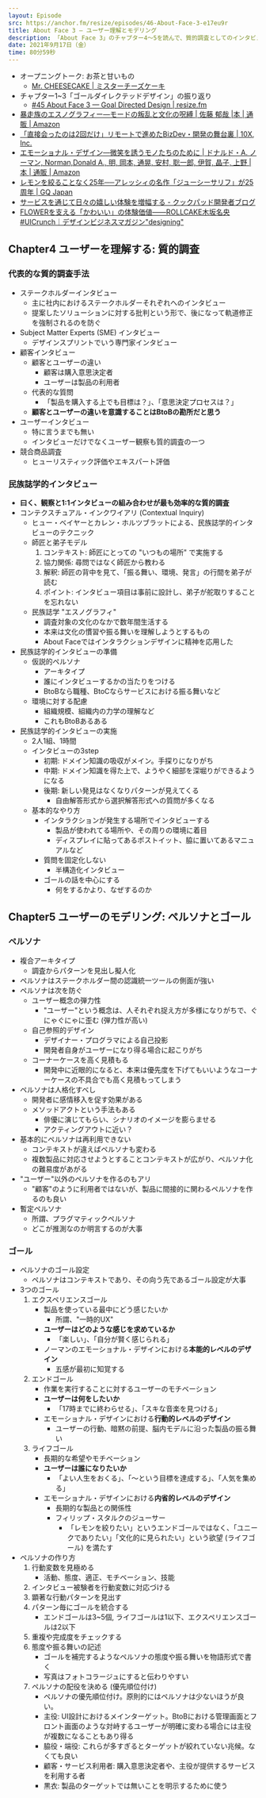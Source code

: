 ```yaml
---
layout: Episode
src: https://anchor.fm/resize/episodes/46-About-Face-3-e17eu9r
title: About Face 3 — ユーザー理解とモデリング
description: 「About Face 3」のチャプター4〜5を読んで、質的調査としてのインタビューや、ペルソナとゴール設定など、ユーザー理解とモデリング手法について話しました。
date: 2021年9月17日（金）
time: 80分59秒
---
```


- オープニングトーク: お茶と甘いもの
    - [Mr. CHEESECAKE | ミスターチーズケーキ](https://mr-cheesecake.com/)
- チャプター1~3「ゴールダイレクテッドデザイン」の振り返り
    - [#45 About Face 3 — Goal Directed Design | resize.fm](https://resize.fm/ep/45-about-face-3-goal-directed-design)
- [暴走族のエスノグラフィー―モードの叛乱と文化の呪縛 | 佐藤 郁哉 |本 | 通販 | Amazon](https://www.amazon.co.jp//dp/478850197X)
- [「直接会ったのは2回だけ」リモートで進めたBizDev・開発の舞台裏 | 10X, Inc.](https://10x.co.jp/articles/posts/?id=2020-12-02)
- [エモーショナル・デザイン―微笑を誘うモノたちのために | ドナルド・A. ノーマン, Norman,Donald A., 明, 岡本, 通晃, 安村, 聡一郎, 伊賀, 晶子, 上野 |本 | 通販 | Amazon](https://www.amazon.co.jp/dp/4788509210)
- [レモンを絞ることなく25年──アレッシィの名作「ジューシーサリフ」が25周年 | GQ Japan](https://www.gqjapan.jp/life/interior/20150529/alessi-lemon-juicy-surf)
- [サービスを通じて日々の嬉しい体験を増幅する - クックパッド開発者ブログ](https://techlife.cookpad.com/entry/2015/06/01/135804)
- [FLOWERを支える「かわいい」の体験価値——ROLLCAKE木坂名央 #UICrunch｜デザインビジネスマガジン"designing"](https://note.designing.jp/n/n0775bb3fd9bb)

## Chapter4 ユーザーを理解する: 質的調査

### 代表的な質的調査手法

- ステークホルダーインタビュー
    - 主に社内におけるステークホルダーそれぞれへのインタビュー
    - 提案したソリューションに対する批判という形で、後になって軌道修正を強制されるのを防ぐ
- Subject Matter Experts (SME) インタビュー
    - デザインスプリントでいう専門家インタビュー
- 顧客インタビュー
    - 顧客とユーザーの違い
        - 顧客は購入意思決定者
        - ユーザーは製品の利用者
    - 代表的な質問
        - 「製品を購入する上でも目標は？」、「意思決定プロセスは？」
    - **顧客とユーザーの違いを意識することはBtoBの勘所だと思う**
- ユーザーインタビュー
    - 特に言うまでも無い
    - インタビューだけでなくユーザー観察も質的調査の一つ
- 競合商品調査
    - ヒューリスティック評価やエキスパート評価

### 民族誌学的インタビュー

- **曰く、観察と1:1インタビューの組み合わせが最も効率的な質的調査**
- コンテクスチュアル・インクワイアリ (Contextual Inquiry)
    - ヒュー・ベイヤーとカレン・ホルツブラットによる、民族誌学的インタビューのテクニック
    - 師匠と弟子モデル
        1. コンテキスト: 師匠にとっての "いつもの場所" で実施する
        2. 協力関係: 尋問ではなく師匠から教わる
        3. 解釈: 師匠の背中を見て、「振る舞い、環境、発言」の行間を弟子が読む
        4. ポイント:  インタビュー項目は事前に設計し、弟子が舵取りすることを忘れない
    - 民族誌学 "エスノグラフィ"
        - 調査対象の文化のなかで数年間生活する
        - 本来は文化の慣習や振る舞いを理解しようとするもの
        - About Faceではインタラクションデザインに精神を応用した
- 民族誌学的インタビューの準備
    - 仮説的ペルソナ
        - アーキタイプ
        - 誰にインタビューするかの当たりをつける
        - BtoBなら職種、BtoCならサービスにおける振る舞いなど
    - 環境に対する配慮
        - 組織規模、組織内の力学の理解など
        - これもBtoBあるある
- 民族誌学的インタビューの実施
    - 2人1組、1時間
    - インタビューの3step
        - 初期: ドメイン知識の吸収がメイン。手探りになりがち
        - 中期: ドメイン知識を得た上で、ようやく細部を深堀りができるようになる
        - 後期: 新しい発見はなくなりパターンが見えてくる
            - 自由解答形式から選択解答形式への質問が多くなる
    - 基本的なやり方
        - インタラクションが発生する場所でインタビューする
            - 製品が使われてる場所や、その周りの環境に着目
            - ディスプレイに貼ってあるポストイット、脇に置いてあるマニュアルなど
        - 質問を固定化しない
            - 半構造化インタビュー
        - ゴールの話を中心にする
            - 何をするかより、なぜするのか

## Chapter5 ユーザーのモデリング: ペルソナとゴール

### ペルソナ

- 複合アーキタイプ
    - 調査からパターンを見出し擬人化
- ペルソナはステークホルダー間の認識統一ツールの側面が強い
- ペルソナは次を防ぐ
    - ユーザー概念の弾力性
        - "ユーザー"という概念は、人それぞれ捉え方が多様になりがちで、ぐにゃぐにゃに歪む (弾力性が高い)
    - 自己参照的デザイン
        - デザイナー・プログラマによる自己投影
        - 開発者自身がユーザーになり得る場合に起こりがち
    - コーナーケースを高く見積もる
        - 開発中に近眼的になると、本来は優先度を下げてもいいようなコーナーケースの不具合でも高く見積もってしまう
- ペルソナは人格化すべし
    - 開発者に感情移入を促す効果がある
    - メソッドアクトという手法もある
        - 俳優に演じてもらい、シナリオのイメージを膨らませる
        - アクティングアウトに近い？
- 基本的にペルソナは再利用できない
    - コンテキストが違えばペルソナも変わる
    - 複数製品に対応させようとすることコンテキストが広がり、ペルソナ化の難易度があがる
- "ユーザー"以外のペルソナを作るのもアリ
    - "顧客"のように利用者ではないが、製品に間接的に関わるペルソナを作るのも良い
- 暫定ペルソナ
    - 所謂、プラグマティックペルソナ
    - どこが推測なのか明言するのが大事

### ゴール

- ペルソナのゴール設定
    - ペルソナはコンテキストであり、その向う先であるゴール設定が大事
- 3つのゴール
    1. エクスペリエンスゴール
        - 製品を使っている最中にどう感じたいか
            - 所謂、"一時的UX"
        - **ユーザーはどのような感じを求めているか**
            - 「楽しい」、「自分が賢く感じられる」
        - ノーマンのエモーショナル・デザインにおける**本能的レベルのデザイン**
            - 五感が最初に知覚する
    2. エンドゴール
        - 作業を実行することに対するユーザーのモチベーション
        - **ユーザーは何をしたいか**
            - 「17時までに終わらせる」、「スキな音楽を見つける」
        - エモーショナル・デザインにおける**行動的レベルのデザイン**
            - ユーザーの行動、暗黙の前提、脳内モデルに沿った製品の振る舞い
    3. ライフゴール
        - 長期的な希望やモチベーション
        - **ユーザーは誰になりたいか**
            - 「よい人生をおくる」、「〜という目標を達成する」、「人気を集める」
        - エモーショナル・デザインにおける**内省的レベルのデザイン**
            - 長期的な製品との関係性
            - フィリップ・スタルクのジューサー
                - 「レモンを絞りたい」というエンドゴールではなく、「ユニークでありたい」「文化的に見られたい」という欲望 (ライフゴール) を満たす
- ペルソナの作り方
    1. 行動変数を見極める
        - 活動、態度、適正、モチベーション、技能
    2. インタビュー被験者を行動変数に対応づける
    3. 顕著な行動パターンを見出す
    4. パターン毎にゴールを統合する
        - エンドゴールは3~5個, ライフゴールは1以下、エクスペリエンスゴールは2以下
    5. 重複や完成度をチェックする
    6. 態度や振る舞いの記述
        - ゴールを補完するようなペルソナの態度や振る舞いを物語形式で書く
        - 写真はフォトコラージュにすると伝わりやすい
    7. ペルソナの配役を決める (優先順位付け)
        - ペルソナの優先順位付け。原則的にはペルソナは少ないほうが良い。
        - 主役: UI設計におけるメインターゲット。BtoBにおける管理画面とフロント画面のような対峙するユーザーが明確に変わる場合には主役が複数になることもあり得る
        - 脇役・端役: これらが多すぎるとターゲットが絞れていない兆候。なくても良い
        - 顧客・サービス利用者: 購入意思決定者や、主役が提供するサービスを利用する者
        - 黒衣: 製品のターゲットでは無いことを明示するために使う
